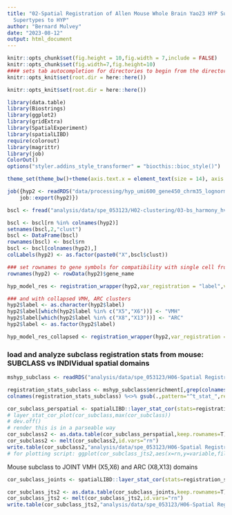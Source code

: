 ```yaml
---
title: "02-Spatial Registration of Allen Mouse Whole Brain Yao23 HYP Subclasses and
  Supertypes to HYP"
author: "Bernard Mulvey"
date: "2023-08-12"
output: html_document
---
```



```r
knitr::opts_chunk$set(fig.height = 10,fig.width = 7,include = FALSE)
knitr::opts_chunk$set(fig.width=7,fig.height=10)
#### sets tab autocompletion for directories to begin from the directory containing the .Rproj session, instead of the script's directory if different
knitr::opts_knit$set(root.dir = here::here())

knitr::opts_knit$set(root.dir = here::here())

library(data.table)
library(Biostrings)
library(ggplot2)
library(gridExtra)
library(SpatialExperiment)
library(spatialLIBD)
require(colorout)
library(magrittr)
library(job)
ColorOut()
options("styler.addins_style_transformer" = "biocthis::bioc_style()")

theme_set(theme_bw()+theme(axis.text.x = element_text(size = 14), axis.title.x = element_text(size = 16), axis.text.y = element_text(size = 14), axis.title.y = element_text(size =16), plot.title = element_text(size = 20,hjust=0.5), strip.text = element_text(size=18), legend.text = element_text(size=10), legend.title = element_text(size=11,hjust=0.5)))
```

```r
job({hyp2 <- readRDS("data/processing/hyp_umi600_gene450_chrm35_lognorm_D07-075_B1 crop 070223.RDS")
    job::export(hyp2)})

bscl <- fread("analysis/data/spe_053123/H02-clustering/03-bs_harmony_hvg1020_nnsvg1020_9-15-20-31_out/BSpace_Harmony_nnsvg10pctile_15.txt")

bscl <- bscl[rn %in% colnames(hyp2)]
setnames(bscl,2,"clust")
bscl <- DataFrame(bscl)
rownames(bscl) <- bscl$rn
bscl <- bscl[colnames(hyp2),]
colLabels(hyp2) <- as.factor(paste0("X",bscl$clust))

### set rownames to gene symbols for compatibility with single cell from different species (different ENS gene IDs)
rownames(hyp2) <- rowData(hyp2)$gene_name

hyp_model_res <- registration_wrapper(hyp2,var_registration = "label",var_sample_id = "sample_id",gene_ensembl = "gene_name",gene_name = "gene_name")

### and with collapsed VMH, ARC clusters
hyp2$label <- as.character(hyp2$label)
hyp2$label[which(hyp2$label %in% c("X5","X6"))] <- "VMH"
hyp2$label[which(hyp2$label %in% c("X8","X13"))] <- "ARC"
hyp2$label <- as.factor(hyp2$label)

hyp_model_res_collapsed <- registration_wrapper(hyp2,var_registration = "label",var_sample_id = "sample_id",gene_ensembl = "gene_name",gene_name = "gene_name")
```

### load and analyze subclass registration stats from mouse: SUBCLASS vs INDIVidual spatial domains

```r
mshyp_subclass <- readRDS("analysis/data/spe_053123/H06-Spatial Registration/ABAhyp_mincells5-n5_subclass_modelingres.RDS")

registration_stats_subclass <- mshyp_subclass$enrichment[,grep(colnames(mshyp_subclass$enrichment),pattern="^t_stat",value=T)]
colnames(registration_stats_subclass) %<>% gsub(.,pattern="^t_stat_",replacement="")

cor_subclass_perspatial <- spatialLIBD::layer_stat_cor(stats=registration_stats_subclass,modeling_results = hyp_model_res,model_type = "enrichment")
# layer_stat_cor_plot(cor_subclass,max(cor_subclass))
# dev.off()
# render this is in a parseable way
cor_subclass2 <- as.data.table(cor_subclass_perspatial,keep.rownames=T)
cor_subclass2 <- melt(cor_subclass2,id.vars="rn")
write.table(cor_subclass2,"analysis/data/spe_053123/H06-Spatial Registration/01-ABAhyp-subclass_single-HYP-spdomains.txt",sep='\t',quote=F,row.names=F,col.names=T)
# for plotting script: ggplot(cor_subclass_jts2,aes(x=rn,y=variable,fill=value))+geom_tile()+theme(axis.text.x = element_text(angle=90,size=11,hjust=1))+scale_fill_viridis_c()
```

Mouse subclass to JOINT VMH (X5,X6) and ARC (X8,X13) domains 
```r
cor_subclass_joints <- spatialLIBD::layer_stat_cor(stats=registration_stats_subclass,modeling_results = hyp_model_res_collapsed,model_type = "enrichment")

cor_subclass_jts2 <- as.data.table(cor_subclass_joints,keep.rownames=T)
cor_subclass_jts2 <- melt(cor_subclass_jts2,id.vars="rn")
write.table(cor_subclass_jts2,"analysis/data/spe_053123/H06-Spatial Registration/01-ABAhyp-subclass_collapsed-VMH-ARC-spdomains.txt",sep='\t',quote=F,row.names=F,col.names=T)


```
